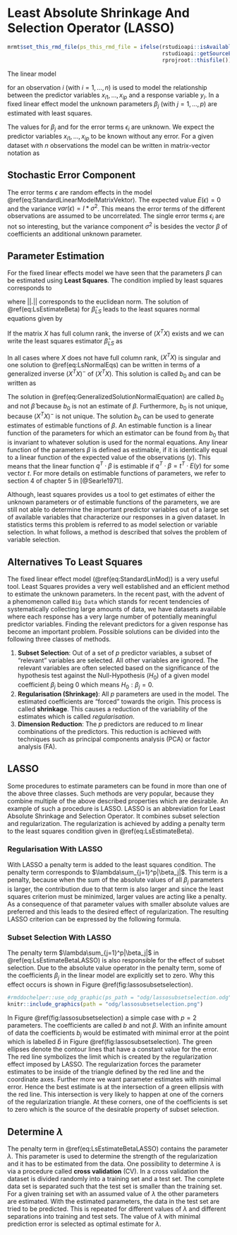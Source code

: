 # Least Absolute Shrinkage And Selection Operator (LASSO) {#asm-lasso}
```r
mrmt$set_this_rmd_file(ps_this_rmd_file = ifelse(rstudioapi::isAvailable(), 
                                                 rstudioapi::getSourceEditorContext()$path, 
                                                 rprojroot::thisfile()))
```

The linear model

\begin{equation}
y_i = \beta_0 + \sum_{j=1}^p \beta_jx_{ij} + \epsilon_i
\label{eq:StandardLinMod}
\end{equation}

for an observation $i$ (with $i = 1, \ldots, n$) is used to model the relationship between the predictor variables $x_{i1}, \ldots, x_{ip}$ and a response variable $y_i$. In a fixed linear effect model the unknown parameters $\beta_j$ (with $j = 1, \ldots, p$) are estimated with least squares. 

The values for $\beta_j$ and for the error terms $\epsilon_i$ are unknown. We expect the predictor variables $x_{i1}, \ldots, x_{ip}$ to be known without any error. For a given dataset with $n$ observations the model can be written in matrix-vector notation as

\begin{equation}
y = X\beta + \epsilon
\label{eq:StandardLinearModelMatrixVektor}
\end{equation}


## Stochastic Error Component {#asm-lasso-stochasticerrorcomponent}
The error terms $\epsilon$ are random effects in the model \@ref(eq:StandardLinearModelMatrixVektor). The expected value $E(\epsilon) = 0$ and the variance $var(\epsilon) = I * \sigma^2$. This means the error terms of the different observations are assumed to be uncorrelated. The single error terms $\epsilon_i$ are not so interesting, but the variance component $\sigma^2$ is besides the vector $\beta$ of coefficients an additional unknown parameter.


## Parameter Estimation {#asm-lasso-parameterestimation}
For the fixed linear effects model we have seen that the parameters $\beta$ can be estimated using __Least Squares__. The condition implied by least squares corresponds to 

\begin{equation}
\hat{\beta}_{LS} = argmin_{\beta}||y - X\beta||^2
\label{eq:LsEstimateBeta}
\end{equation}

where $||.||$ corresponds to the euclidean norm. The solution of \@ref(eq:LsEstimateBeta) for $\hat{\beta}_{LS}$ leads to the least squares normal equations given by

\begin{equation}
(X^TX) \hat{\beta}_{LS} = X^Ty
\label{eq:LsNormalEqs}
\end{equation}

If the matrix $X$ has full column rank, the inverse of $(X^TX)$ exists and we can write the least squares estimator $\hat{\beta}_{LS}$ as

\begin{equation}
\hat{\beta}_{LS} = (X^TX)^{-1}X^Ty
\label{eq:LsEstimateBetaSol}
\end{equation}

In all cases where $X$ does not have full column rank, $(X^TX)$ is singular and one solution to \@ref(eq:LsNormalEqs) can be written in terms of a generalized inverse $(X^TX)^-$ of $(X^TX)$. This solution is called $b_0$ and can be written as

\begin{equation}
b_0 = (X^TX)^-X^Ty
\label{eq:GeneralizedSolutionNormalEquation}
\end{equation}

The solution in \@ref(eq:GeneralizedSolutionNormalEquation) are called $b_0$ and not $\hat{\beta}$ because $b_0$ is not an estimate of $\beta$. Furthermore, $b_0$ is not unique, because $(X^TX)^-$ is not unique. The solution $b_0$ can be used to generate estimates of estimable functions of $\beta$. An estimable function is a linear function of the parameters for which an estimator can be found from $b_0$ that is invariant to whatever solution is used for the normal equations. Any linear function of the parameters $\beta$ is defined as estimable, if it is identically equal to a linear function of the expected value of the observations ($y$). This means that the linear function $q^T \cdot \beta$ is estimable if $q^T \cdot \beta = t^T\cdot E(y)$ for some vector $t$. For more details on estimable functions of parameters, we refer to section 4 of chapter 5 in [@Searle1971]. 

Although, least squares provides us a tool to get estimates of either the unknown parameters or of estimable functions of the parameters, we are still not able to determine the important predictor variables out of a large set of available variables that characterize our responses in a given dataset. In statistics terms this problem is referred to as model selection or variable selection. In what follows, a method is described that solves the problem of variable selection.


## Alternatives To Least Squares {#asm-lasso-alternativestoleastsquares}
The fixed linear effect model (\@ref(eq:StandardLinMod)) is a very useful tool. Least Squares provides a very well established and an efficient method to estimate the unknown parameters. In the recent past, with the advent of a phenomenon called `Big Data` which stands for recent tendencies of systematically collecting large amounts of data, we have datasets available where each response has a very large number of potentially meaningful predictor variables. Finding the relevant predictors for a given response has become an important problem. Possible solutions can be divided into the following three classes of methods.

1. __Subset Selection__: Out of a set of $p$ predictor variables, a subset of "relevant" variables are selected. All other variables are ignored. The relevant variables are often selected based on the significance of the hypothesis test against the Null-Hypothesis ($H_0$) of a given model coefficient $\beta_j$ being $0$ which means $H_0: \beta_j = 0$. 
2. __Regularisation (Shrinkage)__: All $p$ parameters are used in the model. The estimated coefficients are "forced" towards the origin. This process is called __shrinkage__. This causes a reduction of the variability of the estimates which is called _regularisation_. 
3. __Dimension Reduction__: The $p$ predictors are reduced to $m$ linear combinations of the predictors. This reduction is achieved with techniques such as principal components analysis (PCA) or factor analysis (FA).


## LASSO {#asm-lasso-lasso}
Some procedures to estimate parameters can be found in more than one of the above three classes. Such methods are very popular, because they combine multiple of the above described properties which are desirable. An example of such a procedure is LASSO. LASSO is an abbreviation for Least Absolute Shrinkage and Selection Operator. It combines subset selection and regularization. The regularization is achieved by adding a penalty term to the least squares condition given in \@ref(eq:LsEstimateBeta). 


### Regularisation With LASSO {#asm-lasso-regularisationwithlasso}
With LASSO a penalty term is added to the least squares condition. The penalty term corresponds to $\lambda\sum_{j=1}^p|\beta_j|$. This term is a penalty, because when the sum of the absolute values of all $\beta_j$ parameters is larger, the contribution due to that term is also larger and since the least squares criterion must be minimized, larger values are acting like a penalty. As a consequence of that parameter values with smaller absolute values are preferred and this leads to the desired effect of regularization. The resulting LASSO criterion can be expressed by the following formula.

\begin{eqnarray}
\hat{\beta}_{LASSO} & = & argmin_{\beta} \left\{\sum_{i=1}^n\left(y_i - \beta_0 - \sum_{j=1}^p \beta_j x_{ij} \right)^2 + \lambda\sum_{j=1}^p|\beta_j| \right\} \nonumber \\
                     & = & argmin_{\beta} \left\{RSS + \lambda\sum_{j=1}^p|\beta_j|\right\}
\label{eq:LsEstimateBetaLASSO}
\end{eqnarray}


### Subset Selection With LASSO {#asm-lasso-subsetselection}
The penalty term $\lambda\sum_{j=1}^p|\beta_j|$ in \@ref(eq:LsEstimateBetaLASSO) is also responsible for the effect of subset selection. Due to the absolute value operator in the penalty term, some of the coefficients $\beta_j$ in the linear model are explicitly set to zero. Why this effect occurs is shown in Figure \@ref(fig:lassosubsetselection).

```r
#rmddochelper::use_odg_graphic(ps_path = "odg/lassosubsetselection.odg")
knitr::include_graphics(path = "odg/lassosubsetselection.png")
```


In Figure \@ref(fig:lassosubsetselection) a simple case with $p=2$ parameters. The coefficients are called $b$ and not $\beta$. With an infinite amount of data the coefficients $b_j$ would be estimated with minimal error at the point which is labelled $\hat{b}$ in Figure \@ref(fig:lassosubsetselection). The green ellipses denote the contour lines that have a constant value for the error. The red line symbolizes the limit which is created by the regularization effect imposed by LASSO. The regularization forces the parameter estimates to be inside of the triangle defined by the red line and the coordinate axes. Further more we want parameter estimates with minimal error. Hence the best estimate is at the intersection of a green ellipsis with the red line. This intersection is very likely to happen at one of the corners of the regularization triangle. At these corners, one of the coefficients is set to zero which is the source of the desirable property of subset selection.


## Determine $\lambda$
The penalty term in \@ref(eq:LsEstimateBetaLASSO) contains the parameter $\lambda$. This parameter is used to determine the strength of the regularization and it has to be estimated from the data. One possibility to determine $\lambda$ is via a procedure called __cross validation__ (CV). In a cross validation the dataset is divided randomly into a training set and a test set. The complete data set is separated such that the test set is smaller than the training set. For a given training set with an assumed value of $\lambda$ the other parameters are estimated. With the estimated parameters, the data in the test set are tried to be predicted. This is repeated for different values of $\lambda$ and different separations into training and test sets. The value of $\lambda$ with minimal prediction error is selected as optimal estimate for $\lambda$.












 
